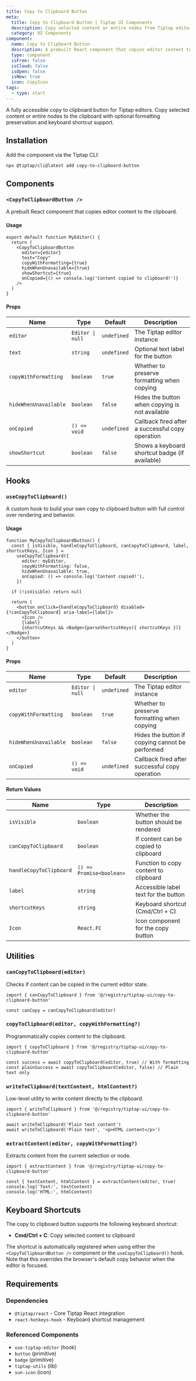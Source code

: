 ```yaml
---
title: Copy to Clipboard Button
meta:
  title: Copy to Clipboard Button | Tiptap UI Components
  description: Copy selected content or entire nodes from Tiptap editors to clipboard with formatting preservation, keyboard shortcuts, and accessibility support.
  category: UI Components
component:
  name: Copy to Clipboard Button
  description: A prebuilt React component that copies editor content to the clipboard.
  type: component
  isFree: false
  isCloud: false
  isOpen: false
  isNew: true
  icon: CopyIcon
tags:
  - type: start
---
```



A fully accessible copy to clipboard button for Tiptap editors. Copy selected content or entire nodes to the clipboard with optional formatting preservation and keyboard shortcut support.

<CodeDemo
  isScrollable
  src="https://template.tiptap.dev/preview/tiptap-ui/copy-to-clipboard-button"
/>

## Installation

Add the component via the Tiptap CLI:

```bash
npx @tiptap/cli@latest add copy-to-clipboard-button
```

## Components

### `<CopyToClipboardButton />`

A prebuilt React component that copies editor content to the clipboard.

#### Usage

```tsx
export default function MyEditor() {
  return (
    <CopyToClipboardButton
      editor={editor}
      text="Copy"
      copyWithFormatting={true}
      hideWhenUnavailable={true}
      showShortcut={true}
      onCopied={() => console.log('Content copied to clipboard!')}
    />
  )
}
```

#### Props

| Name                  | Type             | Default     | Description                                      |
| --------------------- | ---------------- | ----------- | ------------------------------------------------ |
| `editor`              | `Editor \| null` | `undefined` | The Tiptap editor instance                       |
| `text`                | `string`         | `undefined` | Optional text label for the button               |
| `copyWithFormatting`  | `boolean`        | `true`      | Whether to preserve formatting when copying      |
| `hideWhenUnavailable` | `boolean`        | `false`     | Hides the button when copying is not available   |
| `onCopied`            | `() => void`     | `undefined` | Callback fired after a successful copy operation |
| `showShortcut`        | `boolean`        | `false`     | Shows a keyboard shortcut badge (if available)   |

## Hooks

### `useCopyToClipboard()`

A custom hook to build your own copy to clipboard button with full control over rendering and behavior.

#### Usage

```tsx
function MyCopyToClipboardButton() {
  const { isVisible, handleCopyToClipboard, canCopyToClipboard, label, shortcutKeys, Icon } =
    useCopyToClipboard({
      editor: myEditor,
      copyWithFormatting: false,
      hideWhenUnavailable: true,
      onCopied: () => console.log('Content copied!'),
    })

  if (!isVisible) return null

  return (
    <button onClick={handleCopyToClipboard} disabled={!canCopyToClipboard} aria-label={label}>
      <Icon />
      {label}
      {shortcutKeys && <Badge>{parseShortcutKeys({ shortcutKeys })}</Badge>}
    </button>
  )
}
```

#### Props

| Name                  | Type             | Default     | Description                                     |
| --------------------- | ---------------- | ----------- | ----------------------------------------------- |
| `editor`              | `Editor \| null` | `undefined` | The Tiptap editor instance                      |
| `copyWithFormatting`  | `boolean`        | `true`      | Whether to preserve formatting when copying     |
| `hideWhenUnavailable` | `boolean`        | `false`     | Hides the button if copying cannot be performed |
| `onCopied`            | `() => void`     | `undefined` | Callback fired after successful copy operation  |

#### Return Values

| Name                    | Type                     | Description                           |
| ----------------------- | ------------------------ | ------------------------------------- |
| `isVisible`             | `boolean`                | Whether the button should be rendered |
| `canCopyToClipboard`    | `boolean`                | If content can be copied to clipboard |
| `handleCopyToClipboard` | `() => Promise<boolean>` | Function to copy content to clipboard |
| `label`                 | `string`                 | Accessible label text for the button  |
| `shortcutKeys`          | `string`                 | Keyboard shortcut (Cmd/Ctrl + C)      |
| `Icon`                  | `React.FC`               | Icon component for the copy button    |

## Utilities

### `canCopyToClipboard(editor)`

Checks if content can be copied in the current editor state.

```tsx
import { canCopyToClipboard } from '@/registry/tiptap-ui/copy-to-clipboard-button'

const canCopy = canCopyToClipboard(editor)
```

### `copyToClipboard(editor, copyWithFormatting?)`

Programmatically copies content to the clipboard.

```tsx
import { copyToClipboard } from '@/registry/tiptap-ui/copy-to-clipboard-button'

const success = await copyToClipboard(editor, true) // With formatting
const plainSuccess = await copyToClipboard(editor, false) // Plain text only
```

### `writeToClipboard(textContent, htmlContent?)`

Low-level utility to write content directly to the clipboard.

```tsx
import { writeToClipboard } from '@/registry/tiptap-ui/copy-to-clipboard-button'

await writeToClipboard('Plain text content')
await writeToClipboard('Plain text', '<p>HTML content</p>')
```

### `extractContent(editor, copyWithFormatting?)`

Extracts content from the current selection or node.

```tsx
import { extractContent } from '@/registry/tiptap-ui/copy-to-clipboard-button'

const { textContent, htmlContent } = extractContent(editor, true)
console.log('Text:', textContent)
console.log('HTML:', htmlContent)
```

## Keyboard Shortcuts

The copy to clipboard button supports the following keyboard shortcut:

- **Cmd/Ctrl + C**: Copy selected content to clipboard

The shortcut is automatically registered when using either the `<CopyToClipboardButton />` component or the `useCopyToClipboard()` hook. Note that this overrides the browser's default copy behavior when the editor is focused.

## Requirements

### Dependencies

- `@tiptap/react` - Core Tiptap React integration
- `react-hotkeys-hook` - Keyboard shortcut management

### Referenced Components

- `use-tiptap-editor` (hook)
- `button` (primitive)
- `badge` (primitive)
- `tiptap-utils` (lib)
- `sun-icon` (icon)
